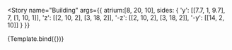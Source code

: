 
<Meta title="Building" component={Building} />


<Story
  name="Building"
  args={{
    atrium:[8, 20, 10],
    sides: {
      'y': [[7.7, 1, 9.7], 7, [1, 10, 1]],
      'z': [[2, 10, 2], [3, 18, 2]],
      '-z': [[2, 10, 2], [3, 18, 2]],
      '-y': [[14, 2, 10]]
    }
  }}
>
  {Template.bind({})}
</Story>
